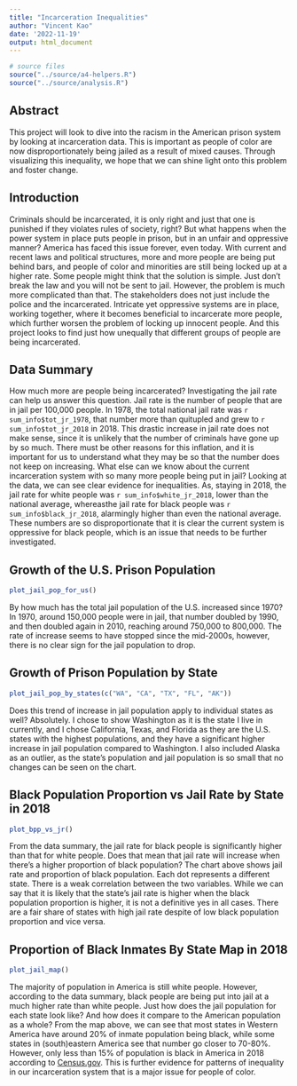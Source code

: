 ```yaml
---
title: "Incarceration Inequalities"
author: "Vincent Kao"
date: '2022-11-19'
output: html_document
---
```


```r
# source files
source("../source/a4-helpers.R")
source("../source/analysis.R")
```

## Abstract 
This project will look to dive into the racism in the American prison system by looking at incarceration data. This is important as people of color are now disproportionately being jailed as a result of mixed causes. Through visualizing this inequality, we hope that we can shine light onto this problem and foster change.


## Introduction 
Criminals should be incarcerated, it is only right and just that one is punished if they violates rules of society, right? But what happens when the power system in place puts people in prison, but in an unfair and oppressive manner? America has faced this issue forever, even today. With current and recent laws and political structures, more and more people are being put behind bars, and people of color and minorities are still being locked up at a higher rate. Some people might think that the solution is simple. Just don't break the law and you will not be sent to jail. However, the problem is much more complicated than that. The stakeholders does not just include the police and the incarcerated. Intricate yet oppressive systems are in place, working together, where it becomes beneficial to incarcerate more people, which further worsen the problem of locking up innocent people. And this project looks to find just how unequally that different groups of people are being incarcerated.


## Data Summary 
How much more are people being incarcerated? Investigating the jail rate can help us answer this question. Jail rate is the number of people that are in jail per 100,000 people. In 1978, the total national jail rate was `r sum_info$tot_jr_1978`, that number more than quitupled and grew to `r sum_info$tot_jr_2018` in 2018. This drastic increase in jail rate does not make sense, since it is unlikely that the number of criminals have gone up by so much. There must be other reasons for this inflation, and it is important for us to understand what they may be so that the number does not keep on increasing. What else can we know about the current incarceration system with so many more people being put in jail? Looking at the data, we can see clear evidence for inequalities. As, staying in 2018, the jail rate for white people was `r sum_info$white_jr_2018`, lower than the national average, whereasthe jail rate for black people was `r sum_info$black_jr_2018`, alarmingly higher than even the national average. These numbers
are so disproportionate that it is clear the current system is oppressive for black people, which is an issue that needs to be further investigated.


## Growth of the U.S. Prison Population
``` r
plot_jail_pop_for_us()
```

By how much has the total jail population of the U.S. increased since 1970? In 1970, around 150,000 people were in jail, that number doubled by 1990, and then doubled again in 2010, reaching around 750,000 to 800,000. The rate of increase seems to have stopped since the mid-2000s, however, there is no clear sign for the jail population to drop.


## Growth of Prison Population by State
``` r
plot_jail_pop_by_states(c("WA", "CA", "TX", "FL", "AK"))
```

Does this trend of increase in jail population apply to individual states as well? Absolutely. I chose to show Washington as it is the state I live in currently, and I chose California, Texas, and Florida as they are the U.S. states with the highest populations, and they have a significant higher increase in jail population compared to Washington. I also included Alaska as an outlier, as the state's population and jail population is so small that no changes can be seen on the chart.


## Black Population Proportion vs Jail Rate by State in 2018
``` r
plot_bpp_vs_jr()
```

From the data summary, the jail rate for black people is significantly higher than that for white people. Does that mean that jail rate will increase when there's a higher proportion of black population? The chart above shows jail rate and proportion of black population. Each dot represents a different state. There is a weak correlation between the two variables. While we can say that it is likely that the state's jail rate is higher when the black population proportion is higher, it is not a definitive yes in all cases. There are a fair share of states with high jail rate despite of low black population proportion and vice versa.


## Proportion of Black Inmates By State Map in 2018
``` r
plot_jail_map()
```

The majority of population in America is still white people. However, according to the data summary, black people are being put into jail at a much higher rate than white people. Just how does the jail population for each state look like? And how does it compare to the American population as a whole? From the map above, we can see that most states in Western America have around 20% of inmate population being black, while some states in (south)eastern America see that number go closer to 70-80%. However, only less than 15% of population is black in America in 2018 according to [Census.gov](https://www.census.gov/quickfacts/fact/table/US/PST045221). This is further evidence for patterns of inequality in our incarceration system that is a major issue for people of color.